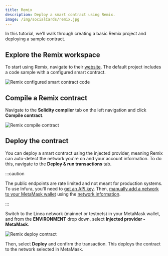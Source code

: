 ```yaml
---
title: Remix
description: Deploy a smart contract using Remix.
image: /img/socialCards/remix.jpg
---
```



In this tutorial, we'll walk through creating a basic Remix project and deploying a sample contract.

## Explore the Remix workspace

To start using Remix, navigate to their [website](https://remix.ethereum.org/). The default project includes a
code sample with a configured smart contract.

<div class="center-container">
  <div class="img-large">
    <img
      src="/img/developers/quickstart/deploy_smart_contract/remix/Linea_deploy_smart_contract_Remix_1.png"
      alt="Remix configured smart contract code"
    />
  </div>
</div>

## Compile a Remix contract

Navigate to the **Solidity compiler** tab on the left navigation and click **Compile contract**.

<div class="center-container">
  <div class="img-large">
    <img
      src="/img/developers/quickstart/deploy_smart_contract/remix/Linea_deploy_smart_contract_Remix_2.png"
      alt="Remix compile contract"
    />
  </div>
</div>

## Deploy the contract

You can deploy a smart contract using the injected provider, meaning Remix can auto-detect the network you're
on and your account information. To do this, navigate to the **Deploy & run transactions** tab.

:::caution

The public endpoints are rate limited and not meant for production systems. To use Infura, you'll need to
[get an API key](https://docs.infura.io/api/getting-started).
Then, [manually add a network to your MetaMask wallet](https://support.metamask.io/hc/en-us/articles/360043227612-How-to-add-a-custom-network-RPC#h_01G63GGJ83DGDRCS2ZWXM37CV5) using the
[network information](../info-contracts.mdx#network-information).

:::

Switch to the Linea network (mainnet or testnets) in your MetaMask wallet, and from the **ENVIRONMENT** drop down, select
**Injected provider - MetaMask**.

<div class="center-container">
  <div class="img-large">
    <img
      src="/img/developers/quickstart/deploy_smart_contract/remix/Linea_deploy_smart_contract_Remix_3.png"
      alt="Remix deploy contract"
    />
  </div>
</div>

Then, select **Deploy** and confirm the transaction. This deploys the contract to the network selected in MetaMask.
